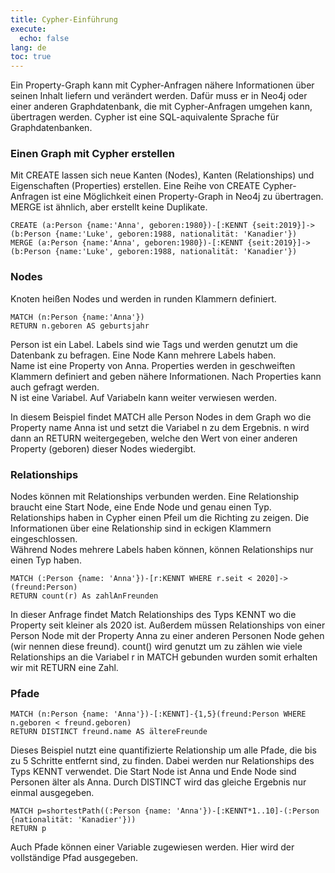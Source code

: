 ```yaml
---
title: Cypher-Einführung
execute:
  echo: false
lang: de
toc: true
---
```


Ein Property-Graph kann mit Cypher-Anfragen nähere Informationen über seinen Inhalt liefern und verändert werden. Dafür muss er in Neo4j oder einer anderen Graphdatenbank, die mit Cypher-Anfragen umgehen kann, übertragen werden. Cypher ist eine SQL-aquivalente Sprache für Graphdatenbanken. 

### Einen Graph mit Cypher erstellen

Mit CREATE lassen sich neue Kanten (Nodes), Kanten (Relationships) und Eigenschaften (Properties) erstellen. Eine Reihe von CREATE Cypher-Anfragen ist eine Möglichkeit einen Property-Graph in Neo4j zu übertragen.
MERGE ist ähnlich, aber erstellt keine Duplikate. 

```cypher
CREATE (a:Person {name:'Anna', geboren:1980})-[:KENNT {seit:2019}]->(b:Person {name:'Luke', geboren:1988, nationalität: 'Kanadier'}) 
MERGE (a:Person {name:'Anna', geboren:1980})-[:KENNT {seit:2019}]->(b:Person {name:'Luke', geboren:1988, nationalität: 'Kanadier'}) 
```

### Nodes
Knoten heißen Nodes und werden in runden Klammern definiert.
```cypher
MATCH (n:Person {name:'Anna'})
RETURN n.geboren AS geburtsjahr
```

Person ist ein Label. Labels sind wie Tags und werden genutzt um die Datenbank zu befragen. Eine Node Kann mehrere Labels haben.  
Name ist eine Property von Anna. Properties werden in geschweiften Klammern definiert and geben nähere Informationen. Nach Properties kann auch gefragt werden.  
N ist eine Variabel. Auf Variabeln kann weiter verwiesen werden.  

In diesem Beispiel findet MATCH alle Person Nodes in dem Graph wo die Property name Anna ist und setzt die Variabel n zu dem Ergebnis. n wird dann an RETURN weitergegeben, welche den Wert von einer anderen Property (geboren) dieser Nodes wiedergibt.  

### Relationships

Nodes können mit Relationships verbunden werden. Eine Relationship braucht eine Start Node, eine Ende Node und genau einen Typ. Relationships haben in Cypher einen Pfeil um die Richting zu zeigen. Die Informationen über eine Relationship sind in eckigen Klammern eingeschlossen.  
Während Nodes mehrere Labels haben können, können Relationships nur einen Typ haben.

```cypher
MATCH (:Person {name: 'Anna'})-[r:KENNT WHERE r.seit < 2020]->(freund:Person)
RETURN count(r) As zahlAnFreunden
```

In dieser Anfrage findet Match Relationships des Typs KENNT wo die Property seit kleiner als 2020 ist. Außerdem müssen Relationships von einer Person Node mit der Property Anna zu einer anderen Personen Node gehen (wir nennen diese freund). count() wird genutzt um zu zählen wie viele Relationships an die Variabel r in MATCH gebunden wurden somit erhalten wir mit RETURN eine Zahl.

### Pfade

```cypher
MATCH (n:Person {name: 'Anna'})-[:KENNT]-{1,5}(freund:Person WHERE n.geboren < freund.geboren)
RETURN DISTINCT freund.name AS ältereFreunde
```

Dieses Beispiel nutzt eine quantifizierte Relationship um alle Pfade, die bis zu 5 Schritte entfernt sind, zu finden. Dabei werden nur Relationships des Typs KENNT verwendet. Die Start Node ist Anna und Ende Node sind Personen älter als Anna. Durch DISTINCT wird das gleiche Ergebnis nur einmal ausgegeben.


```cypher
MATCH p=shortestPath((:Person {name: 'Anna'})-[:KENNT*1..10]-(:Person {nationalität: 'Kanadier'}))
RETURN p
```

Auch Pfade können einer Variable zugewiesen werden. Hier wird der vollständige Pfad ausgegeben.
